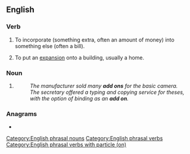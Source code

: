 {{also|addon|add-on}}
==English==

===Verb===
{{en-verb|*}}

# {{lb|en|transitive}} To incorporate (something extra, often an amount of money) into something else (often a bill).
# {{lb|en|intransitive}} To put an [[expansion]] onto a building, usually a home.

===Noun===
{{en-noun}}

# {{alternative form of|en|add-on}}
#: ''The manufacturer sold many '''add ons''' for the basic camera.''
#: ''The secretary offered a typing and copying service for theses, with the option of binding as an '''add on'''.''

===Anagrams===
* {{anagrams|en|a=addno|Dando|Donda}}

[[Category:English phrasal nouns]]
[[Category:English phrasal verbs]]
[[Category:English phrasal verbs with particle (on)]]
